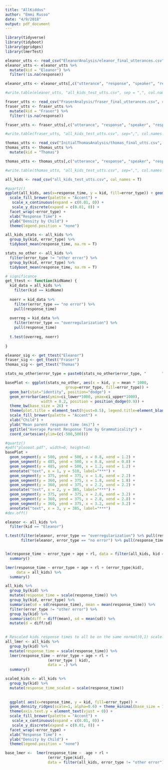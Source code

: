 ```yaml
---
title: "AllKiddos"
author: "Emmi Russo"
date: "4/9/2018"
output: pdf_document
---
```


```r
library(tidyverse)
library(tidyboot)
library(ggridges)
library(lmerTest)
```

```r
eleanor_utts <- read_csv("EleanorAnalysis/eleanor_final_utterances.csv", col_names = T)
eleanor_utts <- eleanor_utts %>%
  mutate(kid = "Eleanor") %>%
  filter(!is.na(response))

eleanor_utts <- eleanor_utts[,c("utterance", "response", "speaker", "responder", "error", "age", "response_time", "utterance_time", "past_tense", "plural", "error_type", "rl", "kid")]

#write.table(eleanor_utts, "all_kids_test_utts.csv", sep = ",", col.names = T, append = T)
```

```r
fraser_utts <- read_csv("FraserAnalysis/fraser_final_utterances.csv", col_names = T)
fraser_utts <- fraser_utts %>%
  mutate(kid = "Fraser") %>%
  filter(!is.na(response))

fraser_utts <- fraser_utts[,c("utterance", "response", "speaker", "responder", "error", "age", "response_time", "utterance_time", "past_tense", "plural", "error_type", "rl", "kid")]

#write.table(fraser_utts, "all_kids_test_utts.csv", sep=",", col.names = F, append = T)
```

```r
thomas_utts <- read_csv("InitialThomasAnalysis/thomas_final_utts.csv", col_names = T)
thomas_utts <- thomas_utts %>%
  mutate(kid = "Thomas")

thomas_utts <- thomas_utts[,c("utterance", "response", "speaker", "responder", "error", "age", "response_time", "utterance_time", "past_tense", "plural", "error_type", "rl", "kid")]

#write.table(thomas_utts, "all_kids_test_utts.csv", sep=",", col.names = F, append = T)
```

```r
all_kids <- read_csv("all_kids_test_utts.csv", col_names = T)

#quartz()
ggplot(all_kids, aes(x=response_time, y = kid, fill=error_type)) + geom_density_ridges(scale=1, alpha=0.6) + theme_minimal(base_size = 14) + theme(axis.text.y = element_text(vjust = 0)) +
  scale_fill_brewer(palette = "Accent") +
   scale_x_continuous(expand = c(0.01, 0)) +
   scale_y_discrete(expand = c(0.01, 0)) +
  facet_wrap(~error_type) +
  xlab("Response Time") +
  ylab("Density by Child") +
  theme(legend.position = "none")

all_kids_stats <- all_kids %>%
  group_by(kid, error_type) %>%
  tidyboot_mean(response_time, na.rm = T)

stats_no_other <- all_kids %>%
  filter(error_type != "other error") %>%
  group_by(kid, error_type) %>%
  tidyboot_mean(response_time, na.rm = T)

# significance
get_ttest <- function(kidName) {
  kid_data = all_kids %>%
    filter(kid == kidName)
  
  noerr = kid_data %>%
    filter(error_type == "no error") %>%
    pull(response_time)
  
  overreg = kid_data %>%
    filter(error_type == "overregularization") %>%
    pull(response_time)
  
  t.test(overreg, noerr)
    
}

eleanor_sig <- get_ttest("Eleanor")
fraser_sig <- get_ttest("Fraser")
thomas_sig <- get_ttest("Thomas")

stats_no_other$error_type = paste0(stats_no_other$error_type, "       ")

basePlot <- ggplot(stats_no_other, aes(x = kid, y = mean * 1000, 
                           group=error_type, fill=error_type)) + 
  geom_bar(stat="identity", position="dodge") +
  geom_errorbar(aes(ymin=ci_lower*1000, ymax=ci_upper*1000), 
                width = 0.2, position = position_dodge(0.9)) +
  theme_bw(base_size = 26) +
  theme(plot.title = element_text(hjust=0.5), legend.title=element_blank(), legend.position = "top",legend.text=element_text(size=30),panel.background = element_rect(fill = "transparent"), axis.text = element_text(size=30)) +
  scale_fill_brewer(palette = "Accent") +
  xlab("Child") +
  ylab("Mean parent response time (ms)") +
  ggtitle("Average Parent Response Time by Grammaticality") +
  coord_cartesian(ylim=(c(-500,500)))

#quartz()
#pdf("ploooot.pdf", width=6, height=4)
basePlot +
  geom_segment(y = 500, yend = 500, x = 0.8, xend = 1.2) +
  geom_segment(y = 485, yend = 500, x = 0.8, xend = 0.8) +
  geom_segment(y = 485, yend = 500, x = 1.2, xend = 1.2) +
  annotate("text", x = 1, y = 510, label="***") +
  geom_segment(y = 375, yend = 375, x = 1.8, xend = 2.2) +
  geom_segment(y = 360, yend = 375, x = 1.8, xend = 1.8) +
  geom_segment(y = 360, yend = 375, x = 2.2, xend = 2.2) +
  annotate("text", x = 2, y = 385, label="***") +
  geom_segment(y = 375, yend = 375, x = 2.8, xend = 3.2) +
  geom_segment(y = 360, yend = 375, x = 2.8, xend = 2.8) +
  geom_segment(y = 360, yend = 375, x = 3.2, xend = 3.2) +
  annotate("text", x = 3, y = 385, label="***")
#dev.off()
```


```r
eleanor <- all_kids %>%
  filter(kid == "Eleanor")

t.test(filter(eleanor, error_type == "overregularization") %>% pull(response_time), 
       filter(eleanor, error_type == "no error") %>% pull(response_time))


lm(response_time ~ error_type + age + rl, data = filter(all_kids, kid == "Fraser")) %>%
  summary()

lmer(response_time ~ error_type + age + rl + (error_type|kid),
     data = all_kids) %>%
  summary()

all_kids %>%
  group_by(kid) %>%
  mutate(response_time = scale(response_time)) %>% 
  group_by(kid, error_type) %>%
  summarise(sd = sd(response_time), mean = mean(response_time)) %>%
  filter(error_type != "other error") %>%
  group_by(kid) %>%
  summarise(diff = diff(mean), sd = mean(sd)) %>%
  mutate(d = diff/sd)
 

# Rescaled kids response times to all be on the same normal(0,1) scale. Need to do this because kids are not just different from each other in intercept (e.g. Eleanor's mom is faster to respond, but in scale (e.g. Eleanor's mom is more extreme))
all_lmer <- all_kids %>%
  group_by(kid) %>%
  mutate(response_time = scale(response_time)) %>% 
  lmer(response_time ~ error_type + age + rl + 
                   (error_type | kid), 
                   data = .) %>%
  summary()

scaled_kids <- all_kids %>%
  group_by(kid) %>%
  mutate(response_time_scaled = scale(response_time)) 
  
  
  ggplot( aes(x=response_time, y = kid, fill=error_type)) +
  geom_density_ridges(scale=1, alpha=0.6) + theme_minimal(base_size = 14) +
  theme(axis.text.y = element_text(vjust = 0)) +
  scale_fill_brewer(palette = "Accent") +
   scale_x_continuous(expand = c(0.01, 0)) +
   scale_y_discrete(expand = c(0.01, 0)) +
  facet_wrap(~error_type) +
  xlab("Response Time") +
  ylab("Density by Child") +
  theme(legend.position = "none")

base_lmer <-  lmer(response_time ~  age + rl + 
                   (error_type|kid), 
                   data = filter(all_kids, error_type != "other error"))


```